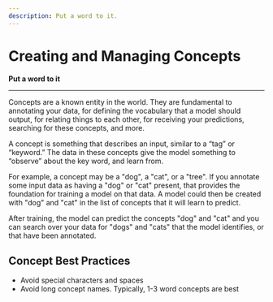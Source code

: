 ```yaml
---
description: Put a word to it.
---
```


# Creating and Managing Concepts

**Put a word to it**
<hr />

Concepts are a known entity in the world. They are fundamental to annotating your data, for defining the vocabulary that a model should output, for relating things to each other, for receiving your predictions, searching for these concepts, and more.

A concept is something that describes an input, similar to a “tag” or “keyword.” The data in these concepts give the model something to “observe” about the key word, and learn from.

For example, a concept may be a "dog", a "cat", or a "tree". If you annotate some input data as having a "dog" or "cat" present, that provides the foundation for training a model on that data. A model could then be created with "dog" and "cat" in the list of concepts that it will learn to predict.

After training, the model can predict the concepts "dog" and "cat" and you can search over your data for "dogs" and "cats" that the model identifies, or that have been annotated.

## Concept Best Practices

* Avoid special characters and spaces
* Avoid long concept names. Typically, 1-3 word concepts are best


<DocCardList items={useCurrentSidebarCategory().items}/>